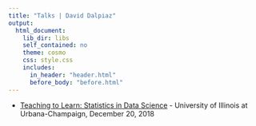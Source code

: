 ```yaml
---
title: "Talks | David Dalpiaz"
output:
  html_document:
    lib_dir: libs
    self_contained: no
    theme: cosmo
    css: style.css
    includes:
      in_header: "header.html"
      before_body: "before.html"
---
```


<!-- - [Teaching to Learn: Statistics in Data Science](files/osu_11_20_2017.pdf) - Ohio State University, November 20, 2017 -->
<!-- - [Teaching to Learn: Statistics in Data Science](files/duke_11_27_2017.pdf) - Duke University, November 27, 2017 -->
<!-- - [Teaching to Learn: Statistics in Data Science](files/cmu_01_15_2018.pdf) - Carnegie Mellon University, January 15, 2018 -->
- [Teaching to Learn: Statistics in Data Science](files/uiuc_12_20_2018.pdf) - University of Illinois at Urbana-Champaign, December 20, 2018
